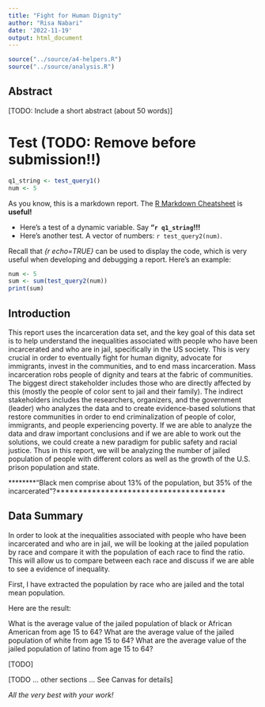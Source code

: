 ```yaml
---
title: "Fight for Human Dignity"
author: "Risa Nabari"
date: '2022-11-19'
output: html_document
---
```


```r
source("../source/a4-helpers.R")
source("../source/analysis.R")
```

## Abstract 
[TODO: Include a short abstract (about 50 words)]

# Test (TODO: Remove before submission!!)
```r
q1_string <- test_query1()
num <- 5
```
As you know, this is a markdown report. The [R Markdown Cheatsheet](https://www.rstudio.com/wp-content/uploads/2015/02/rmarkdown-cheatsheet.pdf) is **useful!**

* Here's a test of a dynamic variable. Say **"`r q1_string`!!!** 
* Here's another test. A vector
of numbers: `r test_query2(num)`.

Recall that _{r echo=TRUE}_ can be used to display the code, 
which is very useful when developing and debugging a report. Here's an example: 

```r
num <- 5
sum <- sum(test_query2(num))
print(sum)
```

## Introduction 

This report uses the incarceration data set, and the key goal of this data set is to help understand the inequalities associated with people who have been incarcerated and who are in jail, specifically in the US society. This is very crucial in order to eventually fight for human dignity, advocate for immigrants, invest in the communities, and to end mass incarceration. Mass incarceration robs people of dignity and tears at the fabric of communities. The biggest direct stakeholder includes those who are directly affected by this (mostly the people of color sent to jail and their family). The indirect stakeholders includes the researchers, organizers, and the government (leader) who analyzes the data and to create evidence-based solutions that restore communities in order to end criminalization of people of color, immigrants, and people experiencing poverty. If we are able to analyze the data and draw important conclusions and if we are able to work out the solutions, we could create a new paradigm for public safety and racial justice. Thus in this report, we will be analyzing the number of jailed population of people with different colors as well as the growth of the U.S. prison population and state. 

********“Black men comprise about 13% of the population, but 35% of the incarcerated”?**************************************


## Data Summary 
In order to look at the inequalities associated with people who have been incarcerated and who are in jail, we will be looking at the jailed population by race and compare it with the population of each race to find the ratio. This will allow us to compare between each race and discuss if we are able to see a evidence of inequality. 

First, I have extracted the population by race who are jailed and the total mean population.

Here are the result:
  
What is the average value of the jailed population of black or African American from age 15 to 64?
What are the average value of the jailed population of white from age 15 to 64?
What are the average value of the jailed population of latino from age 15 to 64?


[TODO]

[TODO ... other sections ... See Canvas for details]

_All the very best with your work!_

